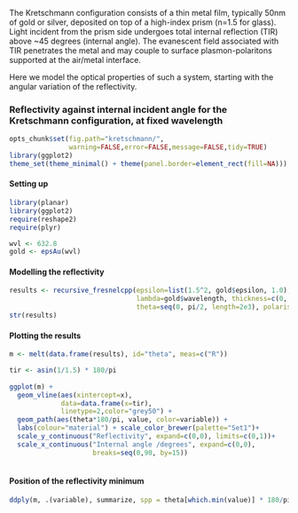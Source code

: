 The Kretschmann configuration consists of a thin metal film, typically 50nm of gold or silver, deposited on top of a high-index prism (n=1.5 for glass). Light incident from the prism side undergoes total internal reflection (TIR) above ~45 degrees (internal angle). The evanescent field associated with TIR penetrates the metal and may couple to surface plasmon-polaritons supported at the air/metal interface.

Here we model the optical properties of such a system, starting with the angular variation of the reflectivity.

### Reflectivity against internal incident angle for the Kretschmann configuration, at fixed wavelength

```r
opts_chunk$set(fig.path="kretschmann/",
               warning=FALSE,error=FALSE,message=FALSE,tidy=TRUE)
library(ggplot2)
theme_set(theme_minimal() + theme(panel.border=element_rect(fill=NA)))
```

#### Setting up

```r
library(planar)
library(ggplot2)
require(reshape2)
require(plyr)

wvl <- 632.8
gold <- epsAu(wvl)
```

#### Modelling the reflectivity

```r
results <- recursive_fresnelcpp(epsilon=list(1.5^2, gold$epsilon, 1.0),
                                lambda=gold$wavelength, thickness=c(0, 50, 0),
                                theta=seq(0, pi/2, length=2e3), polarisation='p')
str(results)
```

#### Plotting the results

```r
m <- melt(data.frame(results), id="theta", meas=c("R"))

tir <- asin(1/1.5) * 180/pi
 
ggplot(m) +
  geom_vline(aes(xintercept=x),
             data=data.frame(x=tir),
             linetype=2,color="grey50") +
  geom_path(aes(theta*180/pi, value, color=variable)) +
  labs(colour="material") + scale_color_brewer(palette="Set1")+
  scale_y_continuous("Reflectivity", expand=c(0,0), limits=c(0,1))+
  scale_x_continuous("Internal angle /degrees", expand=c(0,0), 
                     breaks=seq(0,90, by=15)) 
  
```

#### Position of the reflectivity minimum

```r
ddply(m, .(variable), summarize, spp = theta[which.min(value)] * 180/pi)
```
